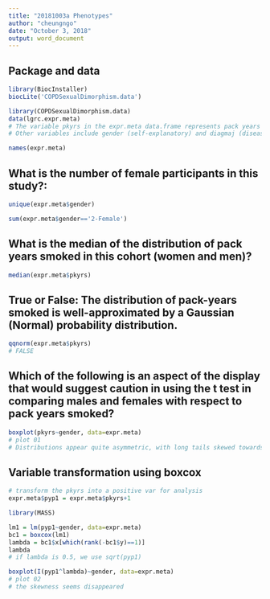 ```yaml
---
title: "20181003a Phenotypes"
author: "cheungngo"
date: "October 3, 2018"
output: word_document
---
```


###

## Package and data

```r
library(BiocInstaller)
biocLite('COPDSexualDimorphism.data')
```

```r
library(COPDSexualDimorphism.data)
data(lgrc.expr.meta)
# The variable pkyrs in the expr.meta data.frame represents pack years smoked
# Other variables include gender (self-explanatory) and diagmaj (disease status)
```

```r
names(expr.meta)
```


###

## What is the number of female participants in this study?:

```r
unique(expr.meta$gender)
```

```r
sum(expr.meta$gender=='2-Female')
```

###

## What is the median of the distribution of pack years smoked in this cohort (women and men)?

```r
median(expr.meta$pkyrs)
```

###

## True or False: The distribution of pack-years smoked is well-approximated by a Gaussian (Normal) probability distribution.

```r
qqnorm(expr.meta$pkyrs)
# FALSE
```

###

## Which of the following is an aspect of the display that would suggest caution in using the t test in comparing males and females with respect to pack years smoked?

```r
boxplot(pkyrs~gender, data=expr.meta)
# plot 01
# Distributions appear quite asymmetric, with long tails skewed towards high values.
```

###

## Variable transformation using boxcox

```r
# transform the pkyrs into a positive var for analysis
expr.meta$pyp1 = expr.meta$pkyrs+1
```

```r
library(MASS)
```

```r
lm1 = lm(pyp1~gender, data=expr.meta)
bc1 = boxcox(lm1)
lambda = bc1$x[which(rank(-bc1$y)==1)]
lambda
# if lambda is 0.5, we use sqrt(pyp1)
```

```r
boxplot(I(pyp1^lambda)~gender, data=expr.meta)
# plot 02
# the skewness seems disappeared
```
